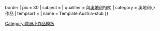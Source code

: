 {{Asbox
| image     = Flag of Austria.svg{{!}}border
| pix       = 30
| subject   = 
| qualifier = 與[[奧地利]]相關
| category  = 奧地利小作品
| tempsort  =  
| name      = Template:Austria-stub
}}<noinclude>
[[Category:歐洲小作品模板]]
</noinclude>